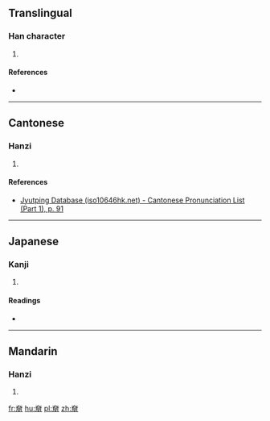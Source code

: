 ==Translingual==

===Han character===
{{Han char|rn=37|rad=大|as=09|sn=12|four=|canj=KBB,XKBB|ids=⿱大朋}}

# {{defn|Han|sort=大09}}

====References====
* {{Han ref|kx=0253.010|dkj=05951|dj=0514.220|hdz=10544.020|uh=595F|ud=22879}}

----

==Cantonese==

===Hanzi===
{{yue-hanzi|jyut=[[bang1]]|y=bang1}}

# {{defn|lang=yue|sort=大09}}

====References====
* [http://www.iso10646hk.net/jp/document/download.jsp Jyutping Database (iso10646hk.net) - Cantonese Pronunciation List (Part 1), p. 91]

----

==Japanese==

===Kanji===
{{ja-kanji|grade=|rs=大09}}

# {{defn|lang=ja|sort=大09}}

====Readings====
* {{ja-readings|on=[[こう]] (kō), [[ほう]] (hō), [[ひょう]] (hyō)|kun=}}

----

==Mandarin==

===Hanzi===
{{cmn-hanzi|pin=[[bēng]] ([[beng1]]), [[kēng]] ([[keng1]])|wg=peng<sup>1</sup>, k'eng<sup>1</sup>}}

# {{defn|lang=cmn|sort=大09}}

[[fr:奟]]
[[hu:奟]]
[[pl:奟]]
[[zh:奟]]